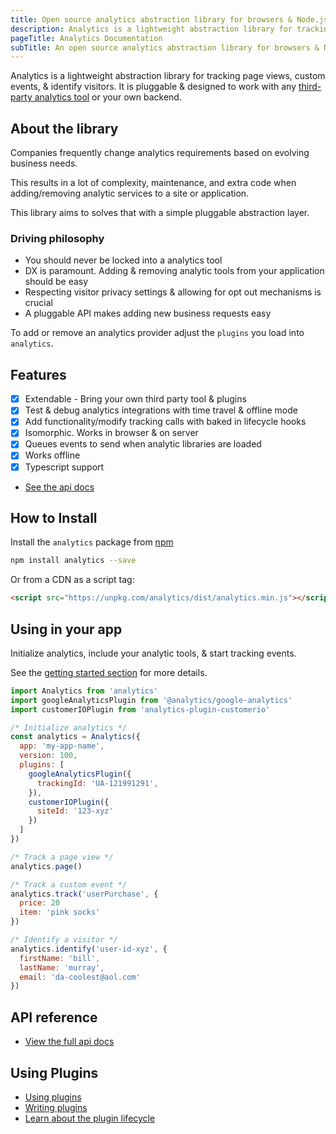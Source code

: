 ```yaml
---
title: Open source analytics abstraction library for browsers & Node.js
description: Analytics is a lightweight abstraction library for tracking page views, custom events, & identify visitors
pageTitle: Analytics Documentation
subTitle: An open source analytics abstraction library for browsers & Node.js
---
```


Analytics is a lightweight abstraction library for tracking page views, custom events, & identify visitors. It is pluggable & designed to work with any [third-party analytics tool](https://getanalytics.io/plugins/) or your own backend.

##  About the library

Companies frequently change analytics requirements based on evolving business needs.

This results in a lot of complexity, maintenance, and extra code when adding/removing analytic services to a site or application.

This library aims to solves that with a simple pluggable abstraction layer.

### Driving philosophy

- You should never be locked into a analytics tool
- DX is paramount. Adding & removing analytic tools from your application should be easy
- Respecting visitor privacy settings & allowing for opt out mechanisms is crucial
- A pluggable API makes adding new business requests easy

To add or remove an analytics provider adjust the `plugins` you load into `analytics`.

## Features

- [x] Extendable - Bring your own third party tool & plugins
- [x] Test & debug analytics integrations with time travel & offline mode
- [x] Add functionality/modify tracking calls with baked in lifecycle hooks
- [x] Isomorphic. Works in browser & on server
- [x] Queues events to send when analytic libraries are loaded
- [x] Works offline
- [x] Typescript support
- [See the api docs](https://getanalytics.io/api/)


## How to Install

Install the `analytics` package from [npm](https://npmjs.com/package/analytics)

```bash
npm install analytics --save
```

Or from a CDN as a script tag:

```html
<script src="https://unpkg.com/analytics/dist/analytics.min.js"></script>
```

## Using in your app

Initialize analytics, include your analytic tools, & start tracking events.

See the [getting started section](https://getanalytics.io/tutorial/getting-started/) for more details.

```js
import Analytics from 'analytics'
import googleAnalyticsPlugin from '@analytics/google-analytics'
import customerIOPlugin from 'analytics-plugin-customerio'

/* Initialize analytics */
const analytics = Analytics({
  app: 'my-app-name',
  version: 100,
  plugins: [
    googleAnalyticsPlugin({
      trackingId: 'UA-121991291',
    }),
    customerIOPlugin({
      siteId: '123-xyz'
    })
  ]
})

/* Track a page view */
analytics.page()

/* Track a custom event */
analytics.track('userPurchase', {
  price: 20
  item: 'pink socks'
})

/* Identify a visitor */
analytics.identify('user-id-xyz', {
  firstName: 'bill',
  lastName: 'murray',
  email: 'da-coolest@aol.com'
})
```

## API reference

- [View the full api docs](https://getanalytics.io/api/)

## Using Plugins

- [Using plugins](https://getanalytics.io/plugins/)
- [Writing plugins](https://getanalytics.io/plugins/writing-plugins/)
- [Learn about the plugin lifecycle](https://getanalytics.io/lifecycle/)
